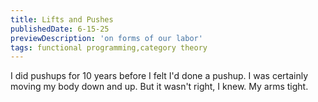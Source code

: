 ```yaml
---
title: Lifts and Pushes
publishedDate: 6-15-25
previewDescription: 'on forms of our labor'
tags: functional programming,category theory
---
```


I did pushups for 10 years before I felt I'd done a pushup.
I was certainly moving my body down and up. But it wasn't right, I knew.
My arms tight.